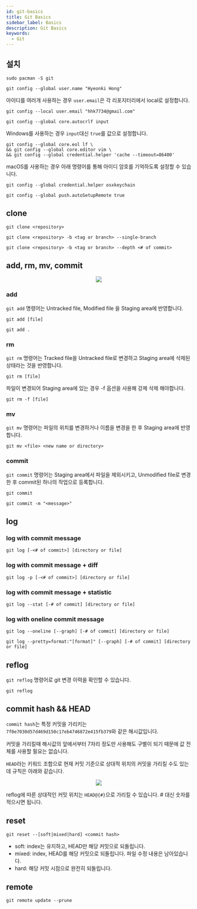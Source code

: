 ```yaml
---
id: git-basics
title: Git Basics
sidebar_label: Basics
description: Git Basics
keywords:
  - Git
---
```



## 설치

```shell
sudo pacman -S git
```

```shell
git config --global user.name "Hyeonki Hong"
```

아이디를 여러개 사용하는 경우 `user.email`은 각 리포지터리에서 local로 설정합니다.

```shell
git config --local user.email "hhk7734@gmail.com"
```

```shell
git config --global core.autocrlf input
```

Windows를 사용하는 경우 `input`대신 `true`를 값으로 설정합니다.

```shell
git config --global core.eol lf \
&& git config --global core.editor vim \
&& git config --global credential.helper 'cache --timeout=86400'
```

macOS를 사용하는 경우 아래 명령어를 통해 아이디 암호를 기억하도록 설정할 수 있습니다.

```shell
git config --global credential.helper osxkeychain
```

```shell
git config --global push.autoSetupRemote true
```

## clone

```shell
git clone <repository>
```

```shell
git clone <repository> -b <tag or branch> --single-branch
```

```shell
git clone <repository> -b <tag or branch> --depth <# of commit>
```

## add, rm, mv, commit

<center>
	<img src={useBaseUrl("img/linux/linux-tools/git/git-basics-diagram.png")} />
</center>

### add

`git add` 명령어는 Untracked file, Modified file 을 Staging area에 반영합니다.

```shell
git add [file]
```

```shell
git add .
```

### rm

`git rm` 명령어는 Tracked file을 Untracked file로 변경하고 Staging area에 삭제된 상태라는 것을 반영합니다.

```shell
git rm [file]
```

파일이 변경되어 Staging area에 있는 경우 -f 옵션을 사용해 강제 삭제 해야합니다.

```shell
git rm -f [file]
```

### mv

`git mv` 명령어는 파일의 위치를 변경하거나 이름을 변경을 한 후 Staging area에 반영합니다.

```shell
git mv <file> <new name or directory>
```

### commit

`git commit` 명령어는 Staging area에서 파일을 제외시키고, Unmodified file로 변경한 후 commit된 하나의 작업으로 등록합니다.

```shell
git commit
```

```shell
git commit -m "<message>"
```

## log

### log with commit message

```shell
git log [-<# of commit>] [directory or file]
```

### log with commit message + diff

```shell
git log -p [-<# of commit>] [directory or file]
```

### log with commit message + statistic

```shell
git log --stat [-# of commit] [directory or file]
```

### log with oneline commit message

```shell
git log --oneline [--graph] [-# of commit] [directory or file]
```

```shell
git log --pretty=format:"[format]" [--graph] [-# of commit] [directory or file]
```

## reflog

`git reflog` 명령어로 git 변경 이력을 확인할 수 있습니다.

```shell
git reflog
```

## commit hash && HEAD

`commit hash`는 특정 커밋을 가리키는 `7f0e7030d57d469d150c17eb4746872e415fb379`와 같은 해시값입니다.

커밋을 가리킬때 해시값의 앞에서부터 7자리 정도만 사용해도 구별이 되기 때문에 값 전체를 사용할 필요는 없습니다.

`HEAD`라는 키워드 조합으로 현재 커밋 기준으로 상대적 위치의 커밋을 가리킬 수도 있는데 규칙은 아래와 같습니다.

<center>
	<img src={useBaseUrl("img/linux/linux-tools/git/git-basics-head.png")} />
</center>

reflog에 따른 상대적인 커밋 위치는 `HEAD@{#}`으로 가리킬 수 있습니다. # 대신 숫자를 적으시면 됩니다.

## reset

```shell
git reset --[soft|mixed|hard] <commit hash>
```

- soft: index는 유지하고, HEAD만 해당 커밋으로 되돌립니다.
- mixed: index, HEAD를 해당 커밋으로 되돌립니다. 파일 수정 내용은 남아있습니다.
- hard: 해당 커밋 시점으로 완전히 되돌립니다.

## remote

```shell
git remote update --prune
```

